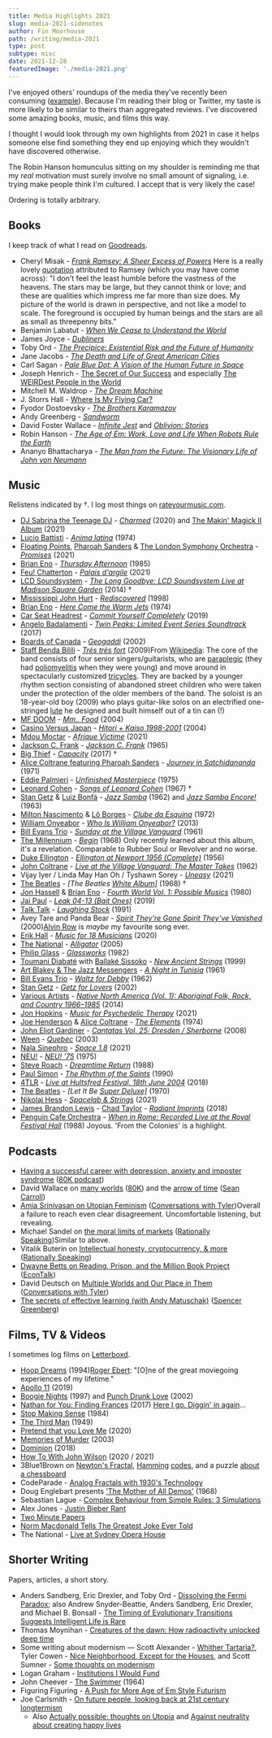 ```yaml
---
title: Media Highlights 2021
slug: media-2021-sidenotes
author: Fin Moorhouse
path: /writing/media-2021
type: post
subtype: misc
date: 2021-12-28
featuredImage: './media-2021.png'
---
```


I've enjoyed others' roundups of the media they've recently been consuming ([example](http://lukemuehlhauser.com/media-diet-for-q3-2021/)). Because I'm reading their blog or Twitter, my taste is more likely to be similar to theirs than aggregated reviews. I've discovered some amazing books, music, and films this way.

I thought I would look through my own highlights from 2021 in case it helps someone else find something they end up enjoying which they wouldn't have discovered otherwise.

The Robin Hanson homunculus sitting on my shoulder is reminding me that my *real* motivation must surely involve no small amount of signaling, i.e. trying make people think I'm cultured. I accept that is very likely the case!

Ordering is totally arbitrary.

## Books

I keep track of what I read on [Goodreads](https://www.goodreads.com/user/show/38695642-fin-moorhouse).

- Cheryl Misak - [*Frank Ramsey: A Sheer Excess of Powers*](https://www.goodreads.com/book/show/52950063-frank-ramsey)<Sidenote label='ramsey'> Here is a really lovely <a href='https://www.goodreads.com/quotes/787508-i-don-t-feel-the-least-humble-before-the-vastness-of'>quotation</a> attributed to Ramsey (which you may have come across): "I don't feel the least humble before the vastness of the heavens. The stars may be large, but they cannot think or love; and these are qualities which impress me far more than size does. My picture of the world is drawn in perspective, and not like a model to scale. The foreground is occupied by human beings and the stars are all as small as threepenny bits."</Sidenote>
- Benjamin Labatut - *[When We Cease to Understand the World](https://www.goodreads.com/book/show/53972214-when-we-cease-to-understand-the-world)*
- James Joyce - [*Dubliners*](https://www.goodreads.com/book/show/11012.Dubliners)
- Toby Ord - [*The Precipice: Existential Risk and the Future of Humanity*](https://www.goodreads.com/book/show/50485582-the-precipice)
- Jane Jacobs - [*The Death and Life of Great American Cities*](https://www.goodreads.com/book/show/30833.The_Death_and_Life_of_Great_American_Cities)
- Carl Sagan - [*Pale Blue Dot: A Vision of the Human Future in Space*](https://www.goodreads.com/book/show/61663.Pale_Blue_Dot)
- Joseph Henrich - [The Secret of Our Success](https://www.goodreads.com/book/show/25761655-the-secret-of-our-success) and especially [The WEIRDest People in the World](https://www.goodreads.com/book/show/51710349-the-weirdest-people-in-the-world)
- Mitchell M. Waldrop - [*The Dream Machine*](https://press.stripe.com/the-dream-machine)
- J. Storrs Hall - [Where Is My Flying Car?](https://press.stripe.com/where-is-my-flying-car)
- Fyodor Dostoevsky - [*The Brothers Karamazov*](https://www.goodreads.com/book/show/4935.The_Brothers_Karamazov)
- Andy Greenberg - [*Sandworm*](https://www.goodreads.com/book/show/41436213-sandworm)
- David Foster Wallace - [*Infinite Jest*](https://www.goodreads.com/book/show/6759.Infinite_Jest) and [*Oblivion: Stories*](https://www.goodreads.com/book/show/6749.Oblivion)
- Robin Hanson - [*The Age of Em: Work, Love and Life When Robots Rule the Earth*](https://www.goodreads.com/book/show/26831944-the-age-of-em)
- Ananyo Bhattacharya - [*The Man from the Future: The Visionary Life of John von Neumann*](https://www.goodreads.com/book/show/56155133-the-man-from-the-future)

## Music

Relistens indicated by †. I log most things on [rateyourmusic.com](https://rateyourmusic.com/~finm).

- [DJ Sabrina the Teenage DJ](https://rateyourmusic.com/artist/dj-sabrina-the-teenage-dj) - *[Charmed](https://rateyourmusic.com/release/album/dj-sabrina-the-teenage-dj/charmed/)* (2020) and [The Makin' Magick II Album](https://rateyourmusic.com/release/album/dj-sabrina-the-teenage-dj/the-makin-magick-ii-album/) (2021)
- [Lucio Battisti](https://rateyourmusic.com/artist/lucio_battisti) - *[Anima latina](https://rateyourmusic.com/release/album/lucio-battisti/anima-latina/)* (1974)
- [Floating Points](https://rateyourmusic.com/artist/floating-points), [Pharoah Sanders](https://rateyourmusic.com/artist/pharoah_sanders) & [The London Symphony Orchestra](https://rateyourmusic.com/artist/london-symphony-orchestra) - *[Promises](https://rateyourmusic.com/release/album/floating-points-pharoah-sanders-and-the-london-symphony-orchestra/promises/)* (2021)
- [Brian Eno](https://rateyourmusic.com/artist/brian-eno) - *[Thursday Afternoon](https://rateyourmusic.com/release/album/brian-eno/thursday-afternoon/)* (1985)
- [Feu! Chatterton](https://rateyourmusic.com/artist/feu-chatterton) - *[Palais d'argile](https://rateyourmusic.com/release/album/feu-chatterton/palais-dargile/)* (2021)
- [LCD Soundsystem](https://rateyourmusic.com/artist/lcd-soundsystem) - *[The Long Goodbye: LCD Soundsystem Live at Madison Square Garden](https://rateyourmusic.com/release/album/lcd-soundsystem/the-long-goodbye-lcd-soundsystem-live-at-madison-square-garden/)* (2014) †
- [Mississippi John Hurt](https://rateyourmusic.com/artist/mississippi-john-hurt) - *[Rediscovered](https://rateyourmusic.com/release/comp/mississippi-john-hurt/rediscovered/)*  (1998)
- [Brian Eno](https://rateyourmusic.com/artist/brian-eno) - *[Here Come the Warm Jets](https://rateyourmusic.com/release/album/eno/here-come-the-warm-jets/)* (1974)
- [Car Seat Headrest](https://rateyourmusic.com/artist/car-seat-headrest) - *[Commit Yourself Completely](https://rateyourmusic.com/release/album/car-seat-headrest/commit-yourself-completely/)* (2019)
- [Angelo Badalamenti](https://rateyourmusic.com/artist/angelo-badalamenti) - *[Twin Peaks: Limited Event Series Soundtrack](https://rateyourmusic.com/release/album/angelo-badalamenti/twin-peaks-limited-event-series-soundtrack/)* (2017)
- [Boards of Canada](https://rateyourmusic.com/artist/boards-of-canada) - *[Geogaddi](https://rateyourmusic.com/release/album/boards-of-canada/geogaddi/)* (2002)
- [Staff Benda Bilili](https://rateyourmusic.com/artist/staff_benda_bilili) - *[Très très fort](https://rateyourmusic.com/release/album/staff_benda_bilili/tres_tres_fort/)* (2009)<Sidenote label='sub'>From [Wikipedia](https://en.wikipedia.org/wiki/Staff_Benda_Bilili): The core of the band consists of four senior singers/guitarists, who are [paraplegic](https://en.wikipedia.org/wiki/Paraplegia) (they had [poliomyelitis](https://en.wikipedia.org/wiki/Poliomyelitis) when they were young) and move around in spectacularly customized [tricycles](https://en.wikipedia.org/wiki/Tricycle). They are backed by a younger rhythm section consisting of abandoned street children who were taken under the protection of the older members of the band. The soloist is an 18-year-old boy (2009) who plays guitar-like solos on an electrified one-stringed [lute](https://en.wikipedia.org/wiki/Lute) he designed and built himself out of a tin can (!)</Sidenote>
- [MF DOOM](https://rateyourmusic.com/artist/mf-doom) - *[Mm.. Food](https://rateyourmusic.com/release/album/mf-doom/mm-food/)* (2004)
- [Casino Versus Japan](https://rateyourmusic.com/artist/casino-versus-japan) - *[Hitori + Kaiso 1998-2001](https://rateyourmusic.com/release/album/casino-versus-japan/hitori-kaiso-1998-2001/)* (2004)
- [Mdou Moctar](https://rateyourmusic.com/artist/mdou-moctar) - *[Afrique Victime](https://rateyourmusic.com/release/album/mdou-moctar/afrique-victime/)* (2021)
- [Jackson C. Frank](https://rateyourmusic.com/artist/jackson_c__frank) - *[Jackson C. Frank](https://rateyourmusic.com/release/album/jackson-c-frank/jackson-c-frank/)* (1965)
- [Big Thief](https://rateyourmusic.com/artist/big-thief) - *[Capacity](https://rateyourmusic.com/release/album/big-thief/capacity/)*  (2017) †
- [Alice Coltrane featuring Pharoah Sanders](https://rateyourmusic.com/artist/alice-coltrane) - *[Journey in Satchidananda](https://rateyourmusic.com/release/album/alice-coltrane-featuring-pharoah-sanders/journey-in-satchidananda/)* (1971)
- [Eddie Palmieri](https://rateyourmusic.com/artist/eddie-palmieri) - *[Unfinished Masterpiece](https://rateyourmusic.com/release/album/eddie-palmieri/unfinished-masterpiece/)* (1975)
- [Leonard Cohen](https://rateyourmusic.com/artist/leonard-cohen) - *[Songs of Leonard Cohen](https://rateyourmusic.com/release/album/leonard-cohen/songs-of-leonard-cohen/)* (1967) †
- [Stan Getz](https://rateyourmusic.com/artist/stan-getz) & [Luiz Bonfá](https://rateyourmusic.com/artist/luiz_bonfa) - *[Jazz Samba](https://rateyourmusic.com/release/album/stan-getz-charlie-byrd/jazz-samba/)*   (1962) and *[Jazz Samba Encore!](https://rateyourmusic.com/release/album/stan-getz-luiz-bonfa/jazz-samba-encore/)* (1963)
- [Milton Nascimento](https://rateyourmusic.com/artist/milton-nascimento) & [Lô Borges](https://rateyourmusic.com/artist/lo-borges) - *[Clube da Esquina](https://rateyourmusic.com/release/album/milton-nascimento-lo-borges/clube-da-esquina/)* (1972)
- [William Onyeabor](https://rateyourmusic.com/artist/william-onyeabor) - *[Who Is William Onyeabor?](https://rateyourmusic.com/release/comp/william-onyeabor/who-is-william-onyeabor/)* (2013)
- [Bill Evans Trio](https://rateyourmusic.com/artist/bill-evans) - *[Sunday at the Village Vanguard](https://rateyourmusic.com/release/album/bill-evans-trio/sunday-at-the-village-vanguard/)* (1961)
- [The Millennium](https://rateyourmusic.com/artist/the-millennium) - *[Begin](https://rateyourmusic.com/release/album/the-millennium/begin/)* (1968) <Sidenote label='begin'>Only recently learned about this album, it's a revelation. Comparable to Rubber Soul or Revolver and no worse.</Sidenote>
- [Duke Ellington](https://rateyourmusic.com/artist/duke-ellington) - *[Ellington at Newport 1956 (Complete)](https://rateyourmusic.com/release/album/duke-ellington/ellington-at-newport-1956-complete-2/)* (1956)
- [John Coltrane](https://rateyourmusic.com/artist/john-coltrane) - *[Live at the Village Vanguard: The Master Takes](https://rateyourmusic.com/release/comp/john_coltrane/live_at_the_village_vanguard__the_master_takes/)* (1962)
- Vijay Iyer /  Linda May Han Oh / Tyshawn Sorey - *[Uneasy](https://rateyourmusic.com/release/album/vijay-iyer-linda-may-han-oh-tyshawn-sorey/uneasy/)* (2021)
- [The Beatles](https://rateyourmusic.com/artist/the-beatles) - *[The Beatles [White Album\]](https://rateyourmusic.com/release/album/the-beatles/the-beatles-white-album/)* (1968) †
- [Jon Hassell](https://rateyourmusic.com/artist/jon-hassell) & [Brian Eno](https://rateyourmusic.com/artist/brian-eno) - *[Fourth World Vol. 1: Possible Musics](https://rateyourmusic.com/release/album/jon-hassell-brian-eno/fourth-world-vol-1-possible-musics/)* (1980)
- [Jai Paul](https://rateyourmusic.com/artist/jai-paul) - *[Leak 04-13 (Bait Ones)](https://rateyourmusic.com/release/album/jai-paul/leak-04-13-bait-ones/)* (2019)
- [Talk Talk](https://rateyourmusic.com/artist/talk-talk) - *[Laughing Stock](https://rateyourmusic.com/release/album/talk-talk/laughing-stock/)* (1991)
- Avey Tare and Panda Bear - *[Spirit They're Gone Spirit They've Vanished](https://rateyourmusic.com/release/album/avey-tare-and-panda-bear/spirit-theyre-gone-spirit-theyve-vanished-3/)* (2000)<Sidenote label='spirit'>[Alvin Row](https://www.youtube.com/watch?v=XTRGYz17E5U) is *maybe* my favourite song ever.</Sidenote>
- [Erik Hall](https://rateyourmusic.com/artist/erik-hall) - *[Music for 18 Musicians](https://rateyourmusic.com/release/album/erik-hall/music-for-18-musicians/)* (2020)
- [The National](https://rateyourmusic.com/artist/the-national) - *[Alligator](https://rateyourmusic.com/release/album/the-national/alligator/)* (2005)
- [Philip Glass](https://rateyourmusic.com/artist/philip-glass) - *[Glassworks](https://rateyourmusic.com/release/album/philip-glass/glassworks/)* (1982)
- [Toumani Diabaté](https://rateyourmusic.com/artist/toumani-diabate) with [Ballaké Sissoko](https://rateyourmusic.com/artist/ballake-sissoko) - *[New Ancient Strings](https://rateyourmusic.com/release/album/toumani-diabate-with-ballake-sissoko/new-ancient-strings/)* (1999)
- [Art Blakey & The Jazz Messengers](https://rateyourmusic.com/artist/art-blakey) - *[A Night in Tunisia](https://rateyourmusic.com/release/album/art_blakey_and_the_jazz_messengers/a_night_in_tunisia_f9/)* (1961)
- [Bill Evans Trio](https://rateyourmusic.com/artist/bill-evans) - *[Waltz for Debby](https://rateyourmusic.com/release/album/bill-evans-trio/waltz-for-debby/)* (1962)
- [Stan Getz](https://rateyourmusic.com/artist/stan-getz) - *[Getz for Lovers](https://rateyourmusic.com/release/comp/stan-getz/getz-for-lovers/)* (2002)
- [Various Artists](https://rateyourmusic.com/artist/various-artists) - *[Native North America (Vol. 1): Aboriginal Folk, Rock, and Country 1966–1985](https://rateyourmusic.com/release/comp/various-artists/native-north-america-vol-1-aboriginal-folk-rock-and-country-1966–1985/)* (2014)
- [Jon Hopkins](https://rateyourmusic.com/artist/jon-hopkins) - *[Music for Psychedelic Therapy](https://rateyourmusic.com/release/album/jon-hopkins/music-for-psychedelic-therapy/)*   (2021)
- [Joe Henderson](https://rateyourmusic.com/artist/joe-henderson) & [Alice Coltrane](https://rateyourmusic.com/artist/alice-coltrane) - *[The Elements](https://rateyourmusic.com/release/album/joe-henderson-alice-coltrane/the-elements/)* (1974)
- [John Eliot Gardiner](https://rateyourmusic.com/artist/john_eliot_gardiner) - *[Cantatas Vol. 25: Dresden / Sherborne](https://rateyourmusic.com/release/album/john-eliot-gardiner/cantatas-vol-25-dresden-sherborne/)* (2008)
- [Ween](https://rateyourmusic.com/artist/ween) - *[Quebec](https://rateyourmusic.com/release/album/ween/quebec/)* (2003)
- [Nala Sinephro](https://rateyourmusic.com/artist/nala-sinephro) - *[Space 1.8](https://rateyourmusic.com/release/album/nala-sinephro/space-1_8/)* (2021)
- [NEU!](https://rateyourmusic.com/artist/neu) - *[NEU! '75](https://rateyourmusic.com/release/album/neu/neu-75/)* (1975)
- [Steve Roach](https://rateyourmusic.com/artist/steve_roach) - *[Dreamtime Return](https://rateyourmusic.com/release/album/steve-roach/dreamtime-return/)* (1988)
- [Paul Simon](https://rateyourmusic.com/artist/paul-simon) - *[The Rhythm of the Saints](https://rateyourmusic.com/release/album/paul-simon/the-rhythm-of-the-saints/)* (1990)
- [4TLR](https://rateyourmusic.com/artist/four-tet) - *[Live at Hultsfred Festival, 18th June 2004](https://rateyourmusic.com/release/album/4tlr/live-at-hultsfred-festival-18th-june-2004/)* (2018)
- [The Beatles](https://rateyourmusic.com/artist/the-beatles) - *[Let It Be [Super Deluxe\]](https://rateyourmusic.com/release/album/the-beatles/let-it-be-87/)* (1970)
- [Nikolaj Hess](https://rateyourmusic.com/artist/nikolaj-hess) - *[Spacelab & Strings](https://rateyourmusic.com/release/album/nikolaj-hess/spacelab-and-strings/)* (2021)
- [James Brandon Lewis](https://rateyourmusic.com/artist/james_brandon_lewis) - [Chad Taylor](https://rateyourmusic.com/artist/chad-taylor) - *[Radiant Imprints](https://rateyourmusic.com/release/album/james-brandon-lewis-chad-taylor/radiant-imprints/)* (2018)
- [Penguin Cafe Orchestra](https://rateyourmusic.com/artist/penguin-cafe-orchestra) - *[When in Rome: Recorded Live at the Royal Festival Hall](https://rateyourmusic.com/release/album/penguin-cafe-orchestra/when-in-rome-recorded-live-at-the-royal-festival-hall/)* (1988) <Sidenote label='pco'>Joyous. 'From the Colonies' is a highlight.</Sidenote>

## Podcasts

- [Having a successful career with depression, anxiety and imposter syndrome](https://80000hours.org/podcast/episodes/depression-anxiety-imposter-syndrome/) ([80K podcast](https://80000hours.org/podcast/))
- David Wallace on [many worlds](https://80000hours.org/podcast/episodes/david-wallace-many-worlds-theory-of-quantum-mechanics/) ([80K](https://80000hours.org/podcast/)) and the [arrow of time](https://www.preposterousuniverse.com/podcast/2021/08/02/158-david-wallace-on-the-arrow-of-time/) ([Sean Carroll](https://www.preposterousuniverse.com/podcast/))
- [Amia Srinivasan on Utopian Feminism](https://conversationswithtyler.com/episodes/amia-srinivasan/) ([Conversations with Tyler](https://conversationswithtyler.com))<Sidenote label='amia'>Overall a failure to reach even clear disagreement. Uncomfortable listening, but revealing.</Sidenote>
- Michael Sandel on [the moral limits of markets](http://rationallyspeakingpodcast.org/episode-247-the-moral-limits-of-markets-the-problem-with-meritocracy-michael-sandel/) ([Rationally Speaking](http://rationallyspeakingpodcast.org))<Sidenote label='sandel'>Similar to above.</Sidenote>
- Vitalik Buterin on [Intellectual honesty, cryptocurrency, & more](http://rationallyspeakingpodcast.org/253-intellectual-honesty-cryptocurrency-more-vitalik-buterin/) ([Rationally Speaking](http://rationallyspeakingpodcast.org))
- [Dwayne Betts on Reading, Prison, and the Million Book Project](https://www.econtalk.org/dwayne-betts-on-reading-prison-and-the-million-book-project/) ([EconTalk](https://www.econtalk.org/))
- David Deutsch on [Multiple Worlds and Our Place in Them](https://conversationswithtyler.com/episodes/david-deutsch/) ([Conversations with Tyler](https://conversationswithtyler.com))
- [The secrets of effective learning (with Andy Matuschak)](https://podcasts.apple.com/us/podcast/the-secrets-of-effective-learning-with-andy-matuschak/id1535406429?i=1000530422993) ([Spencer Greenberg](https://clearerthinkingpodcast.com/))

## Films, TV & Videos

I sometimes log films on [Letterboxd](https://letterboxd.com/finm/films/by/date/).

- [Hoop Dreams](https://letterboxd.com/film/hoop-dreams/) (1994)<Sidenote label='hoop'><a href='https://www.rogerebert.com/roger-ebert/the-great-american-documentary'>Roger Ebert</a>: "[O]ne of the great moviegoing experiences of my lifetime."</Sidenote>
- [Apollo 11](https://letterboxd.com/film/apollo-11-2019/) (2019)
- [Boogie Nights](https://letterboxd.com/film/boogie-nights/) (1997) and [Punch Drunk Love](https://letterboxd.com/film/punch-drunk-love/) (2002)
- [Nathan for You: Finding Frances](https://letterboxd.com/film/nathan-for-you-finding-frances/) (2017) <Sidenote label='hoop'><a href='https://www.youtube.com/watch?v=fc7cYfox91k'>Here I go. Diggin' in again</a>...</Sidenote>
- [Stop Making Sense](https://letterboxd.com/film/stop-making-sense/) (1984)
- [The Third Man](https://letterboxd.com/film/the-third-man/) (1949)
- [Pretend that you Love Me](https://youtu.be/enazxSimfm0) (2020)
- [Memories of Murder](https://letterboxd.com/film/memories-of-murder/) (2003)
- [Dominion](https://letterboxd.com/film/dominion-2018/) (2018)
- [How To With John Wilson](https://en.wikipedia.org/wiki/How_To_with_John_Wilson) (2020 / 2021)
- 3Blue1Brown on [Newton's Fractal](https://www.youtube.com/watch?v=-RdOwhmqP5s), [Hamming](https://www.youtube.com/watch?v=X8jsijhllIA) [codes](https://www.youtube.com/watch?v=b3NxrZOu_CE), and a puzzle [about a chessboard](https://www.youtube.com/watch?v=wTJI_WuZSwE&t=71s)
- CodeParade - [Analog Fractals with 1930's Technology](https://youtu.be/Pv26QAOcb6Q)
- Doug Englebart presents ['The Mother of All Demos'](https://youtu.be/yJDv-zdhzMY) (1968)
- Sebastian Lague - [Complex Behaviour from Simple Rules: 3 Simulations](https://youtu.be/kzwT3wQWAHE)
- Alex Jones - [Justin Bieber Rant](https://www.youtube.com/watch?v=_t3POfNbx6M&list=FL0i2I3RE2dAtNnpgTlkxVsQ)
- [Two Minute Papers](https://www.youtube.com/channel/UCbfYPyITQ-7l4upoX8nvctg)
- [Norm Macdonald Tells The Greatest Joke Ever Told](https://youtu.be/1-MJy7w69EU)
- The National - [Live at Sydney Opera House](https://www.youtube.com/watch?v=uWd0EWKpH94&list=FL0i2I3RE2dAtNnpgTlkxVsQ&index=28&t=2508s)

## Shorter Writing

Papers, articles, a short story.

- Anders Sandberg, Eric Drexler, and Toby Ord - [Dissolving the Fermi Paradox](https://arxiv.org/abs/1806.02404); also Andrew Snyder-Beattie, Anders Sandberg, Eric Drexler, and Michael B. Bonsall - [The Timing of Evolutionary Transitions Suggests Intelligent Life is Rare](https://www.liebertpub.com/doi/full/10.1089/ast.2019.2149)
- Thomas Moynihan - [Creatures of the dawn: How radioactivity unlocked deep time](https://www.bbc.com/future/article/20210929-creatures-of-the-dawn-how-radioactivity-unlocked-deep-time)
- Some writing about modernism — Scott Alexander - [Whither Tartaria?](https://astralcodexten.substack.com/p/whither-tartaria), Tyler Cowen - [Nice Neighborhood, Except for the Houses](https://www.bloomberg.com/opinion/articles/2021-10-05/urban-design-why-can-t-we-build-nice-neighborhoods-anymore?srnd=premium&sref=XgZBm7li), and Scott Sumner - [Some thoughts on modernism](https://www.econlib.org/some-random-thoughts-on-modernism/)
- Logan Graham - [Institutions I Would Fund](http://logangraham.xyz/blog/Institutions-I-Would-Fund)
- John Cheever - [The Swimmer](https://www.newyorker.com/magazine/1964/07/18/the-swimmer) (1964)
- Figuring Figuring - [A Push for More Age of Em Style Futurism](https://figuringfiguring.com/2020/06/15/a-push-for-more-age-of-em-style-futurism/)
- Joe Carlsmith - [On future people, looking back at 21st century longtermism](https://handsandcities.com/2021/03/22/on-future-people-looking-back-at-21st-century-longtermism/)
  - Also [Actually possible: thoughts on Utopia](https://handsandcities.com/2021/01/18/actually-possible-thoughts-on-utopia/) and [Against neutrality about creating happy lives](https://handsandcities.com/2021/03/14/against-neutrality-about-creating-happy-lives/)
